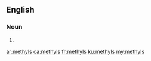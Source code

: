 ==English==

===Noun===
{{head|en|plural}}

# {{plural of|methyl|lang=en}}

[[ar:methyls]]
[[ca:methyls]]
[[fr:methyls]]
[[ku:methyls]]
[[my:methyls]]